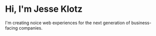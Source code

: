 # Hi, I'm Jesse Klotz

I'm creating noice web experiences for the next generation of business-facing companies.
